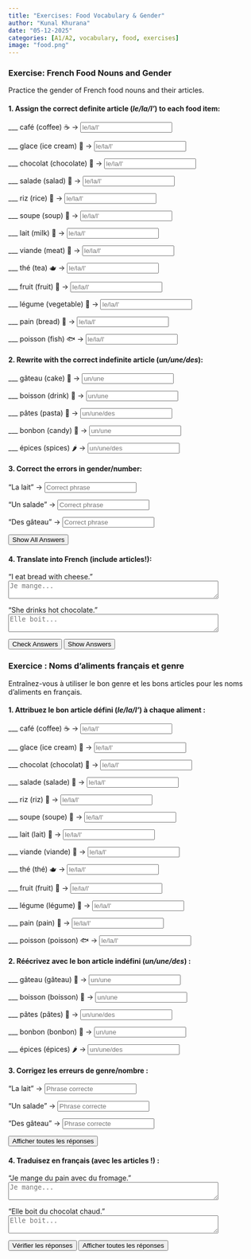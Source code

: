```yaml
---
title: "Exercises: Food Vocabulary & Gender"  
author: "Kunal Khurana"  
date: "05-12-2025"  
categories: [A1/A2, vocabulary, food, exercises]  
image: "food.png" 
---
```


::: {.content-visible when-profile="english"}  

### Exercise: French Food Nouns and Gender  
Practice the gender of French food nouns and their articles.  

#### 1. Assign the correct definite article (*le/la/l'*) to each food item:  
___ café (coffee) ☕ → <input type="text" placeholder="le/la/l'" oninput="checkAnswer(this, 'le')"><span style="margin-left:10px;"></span>  

___ glace (ice cream) 🍦 → <input type="text" placeholder="le/la/l'" oninput="checkAnswer(this, 'la')"><span style="margin-left:10px;"></span>  

___ chocolat (chocolate) 🍫 → <input type="text" placeholder="le/la/l'" oninput="checkAnswer(this, 'le')"><span style="margin-left:10px;"></span>  

___ salade (salad) 🥗 → <input type="text" placeholder="le/la/l'" oninput="checkAnswer(this, 'la')"><span style="margin-left:10px;"></span>  

___ riz (rice) 🍚 → <input type="text" placeholder="le/la/l'" oninput="checkAnswer(this, 'le')"><span style="margin-left:10px;"></span>  

___ soupe (soup) 🍲 → <input type="text" placeholder="le/la/l'" oninput="checkAnswer(this, 'la')"><span style="margin-left:10px;"></span>  

___ lait (milk) 🥛 → <input type="text" placeholder="le/la/l'" oninput="checkAnswer(this, 'le')"><span style="margin-left:10px;"></span>  

___ viande (meat) 🥩 → <input type="text" placeholder="le/la/l'" oninput="checkAnswer(this, 'la')"><span style="margin-left:10px;"></span>  

___ thé (tea) 🫖 → <input type="text" placeholder="le/la/l'" oninput="checkAnswer(this, 'le')"><span style="margin-left:10px;"></span>  

___ fruit (fruit) 🍎 → <input type="text" placeholder="le/la/l'" oninput="checkAnswer(this, 'le')"><span style="margin-left:10px;"></span>  

___ légume (vegetable) 🥕 → <input type="text" placeholder="le/la/l'" oninput="checkAnswer(this, 'le')"><span style="margin-left:10px;"></span>  

___ pain (bread) 🍞 → <input type="text" placeholder="le/la/l'" oninput="checkAnswer(this, 'le')"><span style="margin-left:10px;"></span>  

___ poisson (fish) 🐟 → <input type="text" placeholder="le/la/l'" oninput="checkAnswer(this, 'le')"><span style="margin-left:10px;"></span>  

#### 2. Rewrite with the correct indefinite article (*un/une/des*):  
___ gâteau (cake) 🎂 → <input type="text" placeholder="un/une" oninput="checkAnswer(this, 'un')"><span style="margin-left:10px;"></span>  

___ boisson (drink) 🥤 → <input type="text" placeholder="un/une" oninput="checkAnswer(this, 'une')"><span style="margin-left:10px;"></span>  

___ pâtes (pasta) 🍝 → <input type="text" placeholder="un/une/des" oninput="checkAnswer(this, 'des')"><span style="margin-left:10px;"></span>  

___ bonbon (candy) 🍬 → <input type="text" placeholder="un/une" oninput="checkAnswer(this, 'un')"><span style="margin-left:10px;"></span>  

___ épices (spices) 🌶️ → <input type="text" placeholder="un/une/des" oninput="checkAnswer(this, 'des')"><span style="margin-left:10px;"></span>  

#### 3. Correct the errors in gender/number:  
"La lait" → <input type="text" placeholder="Correct phrase" oninput="checkAnswer(this, 'le lait')"><span style="margin-left:10px;"></span>  

"Un salade" → <input type="text" placeholder="Correct phrase" oninput="checkAnswer(this, 'une salade')"><span style="margin-left:10px;"></span>  

"Des gâteau" → <input type="text" placeholder="Correct phrase" oninput="checkAnswer(this, 'des gâteaux')"><span style="margin-left:10px;"></span>  


<button onclick="showAnswers()">Show All Answers</button>  

<script>  
function showAnswers() {  
    document.querySelectorAll('input[type="text"]').forEach(input => {  
        const correct = input.getAttribute('oninput').match(/'([^']+)'/)[1];  
        input.value = correct;  
        const feedback = input.nextElementSibling;  
        feedback.textContent = "✓ Correct!";  
        feedback.style.color = "green";  
    });  
}  
</script>  


#### 4. Translate into French (include articles!):  
"I eat bread with cheese."  
<textarea placeholder="Je mange..." rows="2" cols="50" oninput="checkTranslation(this, 'Je mange du pain avec du fromage')"></textarea><span style="margin-left:10px;"></span>  

"She drinks hot chocolate."  
<textarea placeholder="Elle boit..." rows="2" cols="50" oninput="checkTranslation(this, 'Elle boit du chocolat chaud')"></textarea><span style="margin-left:10px;"></span>  

<button onclick="checkAllAnswers()">Check Answers</button>  
<button onclick="showAllAnswers()">Show Answers</button>  

<script>  
function checkAnswer(input, correctAnswer) {  
    const feedback = input.nextElementSibling;  
    if (input.value.trim().toLowerCase() === correctAnswer.toLowerCase()) {  
        feedback.textContent = "✓ Correct!";  
        feedback.style.color = "green";  
    } else if (input.value.trim()) {  
        feedback.textContent = "✗ Try again!";  
        feedback.style.color = "red";  
    }  
}  

function checkAllAnswers() {  
    document.querySelectorAll('input[type="text"]').forEach(input => {  
        const correct = input.getAttribute('oninput').match(/'([^']+)'/)[1];  
        checkAnswer(input, correct);  
    });  
}  

function showAllAnswers() {  
    document.querySelectorAll('input[type="text"]').forEach(input => {  
        const correct = input.getAttribute('oninput').match(/'([^']+)'/)[1];  
        input.value = correct;  
        const feedback = input.nextElementSibling;  
        feedback.textContent = "✓ Correct!";  
        feedback.style.color = "green";  
    });  
}  
</script>  

:::  


::: {.content-visible when-profile="french"}

### Exercice : Noms d’aliments français et genre  
Entraînez-vous à utiliser le bon genre et les bons articles pour les noms d’aliments en français.

#### 1. Attribuez le bon article défini (*le/la/l'*) à chaque aliment :  
___ café (coffee) ☕ → <input type="text" placeholder="le/la/l'" oninput="checkAnswer(this, 'le')"><span style="margin-left:10px;"></span>  

___ glace (ice cream) 🍦 → <input type="text" placeholder="le/la/l'" oninput="checkAnswer(this, 'la')"><span style="margin-left:10px;"></span>  

___ chocolat (chocolat) 🍫 → <input type="text" placeholder="le/la/l'" oninput="checkAnswer(this, 'le')"><span style="margin-left:10px;"></span>  

___ salade (salade) 🥗 → <input type="text" placeholder="le/la/l'" oninput="checkAnswer(this, 'la')"><span style="margin-left:10px;"></span>  

___ riz (riz) 🍚 → <input type="text" placeholder="le/la/l'" oninput="checkAnswer(this, 'le')"><span style="margin-left:10px;"></span>  

___ soupe (soupe) 🍲 → <input type="text" placeholder="le/la/l'" oninput="checkAnswer(this, 'la')"><span style="margin-left:10px;"></span>  

___ lait (lait) 🥛 → <input type="text" placeholder="le/la/l'" oninput="checkAnswer(this, 'le')"><span style="margin-left:10px;"></span>  

___ viande (viande) 🥩 → <input type="text" placeholder="le/la/l'" oninput="checkAnswer(this, 'la')"><span style="margin-left:10px;"></span>  

___ thé (thé) 🫖 → <input type="text" placeholder="le/la/l'" oninput="checkAnswer(this, 'le')"><span style="margin-left:10px;"></span>  

___ fruit (fruit) 🍎 → <input type="text" placeholder="le/la/l'" oninput="checkAnswer(this, 'le')"><span style="margin-left:10px;"></span>  

___ légume (légume) 🥕 → <input type="text" placeholder="le/la/l'" oninput="checkAnswer(this, 'le')"><span style="margin-left:10px;"></span>  

___ pain (pain) 🍞 → <input type="text" placeholder="le/la/l'" oninput="checkAnswer(this, 'le')"><span style="margin-left:10px;"></span>  

___ poisson (poisson) 🐟 → <input type="text" placeholder="le/la/l'" oninput="checkAnswer(this, 'le')"><span style="margin-left:10px;"></span>  

#### 2. Réécrivez avec le bon article indéfini (*un/une/des*) :  
___ gâteau (gâteau) 🎂 → <input type="text" placeholder="un/une" oninput="checkAnswer(this, 'un')"><span style="margin-left:10px;"></span>  

___ boisson (boisson) 🥤 → <input type="text" placeholder="un/une" oninput="checkAnswer(this, 'une')"><span style="margin-left:10px;"></span>  

___ pâtes (pâtes) 🍝 → <input type="text" placeholder="un/une/des" oninput="checkAnswer(this, 'des')"><span style="margin-left:10px;"></span>  

___ bonbon (bonbon) 🍬 → <input type="text" placeholder="un/une" oninput="checkAnswer(this, 'un')"><span style="margin-left:10px;"></span>  

___ épices (épices) 🌶️ → <input type="text" placeholder="un/une/des" oninput="checkAnswer(this, 'des')"><span style="margin-left:10px;"></span>  

#### 3. Corrigez les erreurs de genre/nombre :  
"La lait" → <input type="text" placeholder="Phrase correcte" oninput="checkAnswer(this, 'le lait')"><span style="margin-left:10px;"></span>  

"Un salade" → <input type="text" placeholder="Phrase correcte" oninput="checkAnswer(this, 'une salade')"><span style="margin-left:10px;"></span>  

"Des gâteau" → <input type="text" placeholder="Phrase correcte" oninput="checkAnswer(this, 'des gâteaux')"><span style="margin-left:10px;"></span>  

<button onclick="showAnswers()">Afficher toutes les réponses</button>  

#### 4. Traduisez en français (avec les articles !) :  
"Je mange du pain avec du fromage."  
<textarea placeholder="Je mange..." rows="2" cols="50" oninput="checkTranslation(this, 'Je mange du pain avec du fromage')"></textarea><span style="margin-left:10px;"></span>  

"Elle boit du chocolat chaud."  
<textarea placeholder="Elle boit..." rows="2" cols="50" oninput="checkTranslation(this, 'Elle boit du chocolat chaud')"></textarea><span style="margin-left:10px;"></span>  


<button onclick="checkAllAnswers()">Vérifier les réponses</button>  
<button onclick="showAllAnswers()">Afficher toutes les réponses</button>  

<script>  
function checkAnswer(input, correctAnswer) {  
    const feedback = input.nextElementSibling;  
    if (input.value.trim().toLowerCase() === correctAnswer.toLowerCase()) {  
        feedback.textContent = "✓ Correct!";  
        feedback.style.color = "green";  
    } else if (input.value.trim()) {  
        feedback.textContent = "✗ Try again!";  
        feedback.style.color = "red";  
    }  
}  

function checkAllAnswers() {  
    document.querySelectorAll('input[type="text"]').forEach(input => {  
        const correct = input.getAttribute('oninput').match(/'([^']+)'/)[1];  
        checkAnswer(input, correct);  
    });  
}  

function showAllAnswers() {  
    document.querySelectorAll('input[type="text"]').forEach(input => {  
        const correct = input.getAttribute('oninput').match(/'([^']+)'/)[1];  
        input.value = correct;  
        const feedback = input.nextElementSibling;  
        feedback.textContent = "✓ Correct!";  
        feedback.style.color = "green";  
    });  
}  
</script>  



:::
